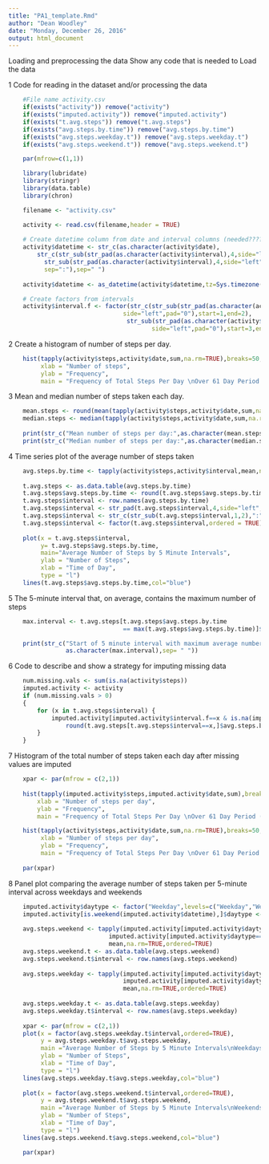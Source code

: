 ```yaml
---
title: "PA1_template.Rmd"
author: "Dean Woodley"
date: "Monday, December 26, 2016"
output: html_document
---
```

Loading and preprocessing the data
Show any code that is needed to Load the data

1 Code for reading in the dataset and/or processing the data
```r
    #File name activity.csv
    if(exists("activity")) remove("activity")
    if(exists("imputed.activity")) remove("imputed.activity")
    if(exists("t.avg.steps")) remove("t.avg.steps")
    if(exists("avg.steps.by.time")) remove("avg.steps.by.time")
    if(exists("avg.steps.weekday.t")) remove("avg.steps.weekday.t")
    if(exists("avg.steps.weekend.t")) remove("avg.steps.weekend.t")

    par(mfrow=c(1,1))
```

```r
    library(lubridate)
    library(stringr)
    library(data.table)
    library(chron)

    filename <- "activity.csv"

    activity <- read.csv(filename,header = TRUE)
    
    # Create datetime column from date and interval columns (needed????)
    activity$datetime <- str_c(as.character(activity$date),
        str_c(str_sub(str_pad(as.character(activity$interval),4,side="left",pad="0"),start=1,end=2),
          str_sub(str_pad(as.character(activity$interval),4,side="left",pad="0"),start=3,end=4),"00",
          sep=":"),sep=" ")
    
    activity$datetime <- as_datetime(activity$datetime,tz=Sys.timezone())

    # Create factors from intervals
    activity$interval.f <- factor(str_c(str_sub(str_pad(as.character(activity$interval),4,
                                side="left",pad="0"),start=1,end=2),
                                 str_sub(str_pad(as.character(activity$interval),4,
                                        side="left",pad="0"),start=3,end=4),sep=":"),ordered=TRUE)
```
2 Create a histogram of number of steps per day.
```r
    hist(tapply(activity$steps,activity$date,sum,na.rm=TRUE),breaks=50,
         xlab = "Number of steps",
         ylab = "Frequency",
         main = "Frequency of Total Steps Per Day \nOver 61 Day Period (Raw Data)")
```

3  Mean and median number of steps taken each day.
```r
    mean.steps <- round(mean(tapply(activity$steps,activity$date,sum,na.rm=TRUE)))
    median.steps <- median(tapply(activity$steps,activity$date,sum,na.rm=TRUE))
    
    print(str_c("Mean number of steps per day:",as.character(mean.steps),sep= " "))
    print(str_c("Median number of steps per day:",as.character(median.steps),sep= " "))

```

4  Time series plot of the average number of steps taken
```r
    avg.steps.by.time <- tapply(activity$steps,activity$interval,mean,na.rm=TRUE,ordered=TRUE)
    
    t.avg.steps <- as.data.table(avg.steps.by.time)
    t.avg.steps$avg.steps.by.time <- round(t.avg.steps$avg.steps.by.time)
    t.avg.steps$interval <- row.names(avg.steps.by.time)
    t.avg.steps$interval <- str_pad(t.avg.steps$interval,4,side="left",pad="0")
    t.avg.steps$interval <- str_c(str_sub(t.avg.steps$interval,1,2),":",str_sub(t.avg.steps$interval,3,4))
    t.avg.steps$interval <- factor(t.avg.steps$interval,ordered = TRUE)
    
    plot(x = t.avg.steps$interval,
         y= t.avg.steps$avg.steps.by.time,
         main="Average Number of Steps by 5 Minute Intervals",
         ylab = "Number of Steps",
         xlab = "Time of Day",
         type = "l")
    lines(t.avg.steps$avg.steps.by.time,col="blue")    
```
   
   
5  The 5-minute interval that, on average, contains the maximum number of steps
```r
    max.interval <- t.avg.steps[t.avg.steps$avg.steps.by.time 
                                == max(t.avg.steps$avg.steps.by.time)]$interval

    print(str_c("Start of 5 minute interval with maximum average number of steps:",
                as.character(max.interval),sep= " "))
```


6  Code to describe and show a strategy for imputing missing data
```r
    
    num.missing.vals <- sum(is.na(activity$steps))
    imputed.activity <- activity
    if (num.missing.vals > 0)
    {
        for (x in t.avg.steps$interval) {
            imputed.activity[imputed.activity$interval.f==x & is.na(imputed.activity$steps),]$steps <- 
                round(t.avg.steps[t.avg.steps$interval==x,]$avg.steps.by.time)
        }
    }

```
7  Histogram of the total number of steps taken each day after missing values are imputed
```r
    xpar <- par(mfrow = c(2,1))
    
    hist(tapply(imputed.activity$steps,imputed.activity$date,sum),breaks=50,
        xlab = "Number of steps per day",
        ylab = "Frequency",
        main = "Frequency of Total Steps Per Day \nOver 61 Day Period (Imputed Data)")

    hist(tapply(activity$steps,activity$date,sum,na.rm=TRUE),breaks=50,
         xlab = "Number of steps per day",
         ylab = "Frequency",
         main = "Frequency of Total Steps Per Day \nOver 61 Day Period (Raw Data)")
    
    par(xpar)
```
8  Panel plot comparing the average number of steps taken per 5-minute interval across weekdays and weekends
```r
    imputed.activity$daytype <- factor("Weekday",levels=c("Weekday","Weekend"))
    imputed.activity[is.weekend(imputed.activity$datetime),]$daytype <- factor("Weekend")
    
    avg.steps.weekend <- tapply(imputed.activity[imputed.activity$daytype=="Weekend",]$steps,
                            imputed.activity[imputed.activity$daytype=="Weekend",]$interval.f,
                            mean,na.rm=TRUE,ordered=TRUE)
    avg.steps.weekend.t <- as.data.table(avg.steps.weekend)
    avg.steps.weekend.t$interval <- row.names(avg.steps.weekend)
    
    avg.steps.weekday <- tapply(imputed.activity[imputed.activity$daytype=="Weekday",]$steps,
                                imputed.activity[imputed.activity$daytype=="Weekday",]$interval.f,
                                mean,na.rm=TRUE,ordered=TRUE)
    
    avg.steps.weekday.t <- as.data.table(avg.steps.weekday)
    avg.steps.weekday.t$interval <- row.names(avg.steps.weekday)
 
    xpar <- par(mfrow = c(2,1))
    plot(x = factor(avg.steps.weekday.t$interval,ordered=TRUE),
         y = avg.steps.weekday.t$avg.steps.weekday,
         main ="Average Number of Steps by 5 Minute Intervals\nWeekdays",
         ylab = "Number of Steps",
         xlab = "Time of Day",
         type = "l")
    lines(avg.steps.weekday.t$avg.steps.weekday,col="blue")    
    
    plot(x = factor(avg.steps.weekend.t$interval,ordered=TRUE),
         y = avg.steps.weekend.t$avg.steps.weekend,
         main ="Average Number of Steps by 5 Minute Intervals\nWeekends",
         ylab = "Number of Steps",
         xlab = "Time of Day",
         type = "l")
    lines(avg.steps.weekend.t$avg.steps.weekend,col="blue") 

    par(xpar)
```



